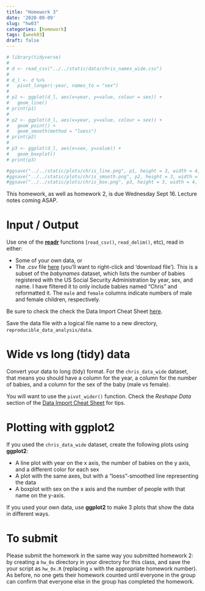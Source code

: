 ```yaml
---
title: "Homework 3"
date: '2020-09-09'
slug: "hw03"
categories: [homework]
tags: [week03]
draft: false
---
```


```r
# library(tidyverse)
# 
# d <- read_csv("../../static/data/chris_names_wide.csv")
# 
# d_l <- d %>%
#   pivot_longer(-year, names_to = "sex")
# 
# p1 <- ggplot(d_l, aes(x=year, y=value, colour = sex)) +
#   geom_line()
# print(p1)
# 
# p2 <- ggplot(d_l, aes(x=year, y=value, colour = sex)) +
#   geom_point() +
#   geom_smooth(method = "loess")
# print(p2)
# 
# p3 <- ggplot(d_l, aes(x=sex, y=value)) +
#   geom_boxplot()
# print(p3)

#ggsave("../../static/plots/chris_line.png", p1, height = 3, width = 4, units = "in", dpi = 300)
#ggsave("../../static/plots/chris_smooth.png", p2, height = 3, width = 4, units = "in", dpi = 3)
#ggsave("../../static/plots/chris_box.png", p3, height = 3, width = 4, units = "in", dpi = 300)

```


This homework, as well as homework 2, is due Wednesday Sept 16. Lecture notes coming ASAP.

<!--more-->

# Input / Output

Use one of the [**readr**](https://readr.tidyverse.org/) functions (`read_csv()`, `read_delim()`, etc), read in either:

* Some of your own data, or
* The .csv file <a href="https://raw.githubusercontent.com/adsteen/490_site_source/master/static/homework/hw_03/chris_names_wide.csv">here</a> (you'll want to right-click and 'download file'). This is a subset of the *babynames* dataset, which lists the number of babies registered with the US Social Security Administration by year, sex, and name. I have filtered it to only include babies named "Chris" and reformatted it. The `male` and `female` columns indicate numbers of male and female children, respectively. 

Be sure to check the check the Data Import Cheat Sheet [here](https://rstudio.com/resources/cheatsheets/). 

Save the data file with a logical file name to a new directory, `reproducible_data_analysis/data`.

# Wide vs long (tidy) data

Convert your data to long (tidy) format. For the `chris_data_wide` dataset, that means you should have a column for the year, a column for the number of babies, and a column for the sex of the baby (male vs female). 

You will want to use the `pivot_wider()` function. Check the *Reshape Data* section of the [Data Import Cheat Sheet](https://rstudio.com/resources/cheatsheets/) for tips. 

# Plotting with ggplot2

If you used the `chris_data_wide` dataset, create the following plots using **ggplot2**:

* A line plot with year on the x axis, the number of babies on the y axis, and a different color for each sex
* A plot with the same axes, but with a "loess"-smoothed line representing the data
* A boxplot with sex on the x axis and the number of people with that name on the y-axis.

If you used your own data, use **ggplot2** to make 3 plots that show the data in different ways.

# To submit

Please submit the homework in the same way you submitted homework 2: by creating a `hw_0x` directory in your directory for this class, and save the your script as `hw_0x.R` (replacing `x` with the appropriate homework number). As before, no one gets their homework counted until everyone in the group can confirm that everyone else in the group has completed the homework.

